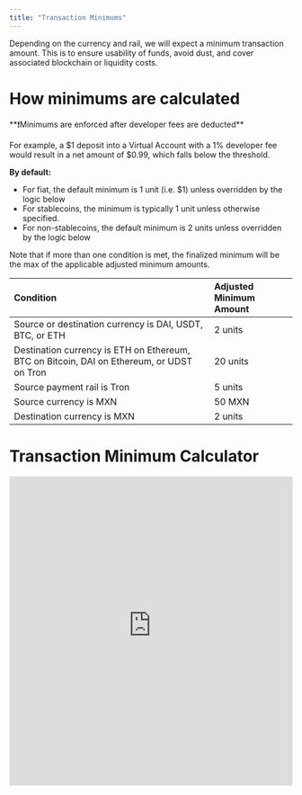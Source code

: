 ```yaml
---
title: "Transaction Minimums"
---
```


Depending on the currency and rail, we will expect a minimum transaction amount. This is to ensure usability of funds, avoid dust, and cover associated blockchain or liquidity costs.

# **How minimums are calculated**

<Note>
  **❗️Minimums are enforced after developer fees are deducted**

  For example, a \$1 deposit into a Virtual Account with a 1% developer fee would result in a net amount of \$0.99, which falls below the threshold.
</Note>

**By default:**

- For fiat, the default minimum is 1 unit (i.e. \$1) unless overridden by the logic below
- For stablecoins, the minimum is typically 1 unit unless otherwise specified.
- For non-stablecoins, the default minimum is 2 units unless overridden by the logic below

Note that if more than one condition is met, the finalized minimum will be the max of the applicable adjusted minimum amounts.

| **Condition**                                                                             | **Adjusted Minimum Amount** |
| :---------------------------------------------------------------------------------------- | :-------------------------- |
| Source or destination currency is DAI, USDT, BTC, or ETH                                  | 2 units                     |
| Destination currency is ETH on Ethereum, BTC on Bitcoin, DAI on Ethereum, or UDST on Tron | 20 units                    |
| Source payment rail is Tron                                                               | 5 units                     |
| Source currency is MXN                                                                    | 50 MXN                      |
| Destination currency is MXN                                                               | 2 units                     |

# **Transaction Minimum Calculator**

<iframe width="100%" height="550" src="https://transaction-minimum-calculator-65802bf8a1d8.herokuapp.com/" frameborder="0" loading="lazy" allowtransparency="true" allowfullscreen="true" />

# **Handling Dust**

Deposits below the required transaction minimum (commonly referred to as dust) will not be credited or returned. This is standard practice, as the cost of returning such small amounts often exceeds their value.

We recommend always verifying the sending minimums listed in the table above before initiating a deposit, especially for cryptocurrency transactions.